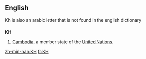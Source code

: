 {{also|kH|.kh}}
==English==
Kh is also an arabic letter that is not found in the english dictionary
==={{abbreviation}}===
'''KH'''

# [[Cambodia]], a member state of the [[United Nations]].

[[zh-min-nan:KH]]
[[fr:KH]]